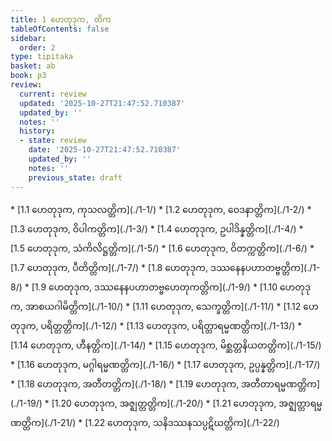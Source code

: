 ```yaml
---
title: 1 ဟေတုဒုက, တိက
tableOfContents: false
sidebar:
  order: 2
type: tipitaka
basket: ab
book: p3
review:
  current: review
  updated: '2025-10-27T21:47:52.710387'
  updated_by: ''
  notes: ''
  history:
  - state: review
    date: '2025-10-27T21:47:52.710387'
    updated_by: ''
    notes: ''
    previous_state: draft
---
```



<ReviewStatus review={frontmatter.review} showDetails={true} />

<HypothesisAnnotation frontmatter={frontmatter} />

<DynamicBreadcrumb />



<TableOfContents book="p3" section="1">
* [1.1 ဟေတုဒုက, ကုသလတ္တိက](./1-1/)
* [1.2 ဟေတုဒုက, ဝေဒနာတ္တိက](./1-2/)
* [1.3 ဟေတုဒုက, ဝိပါကတ္တိက](./1-3/)
* [1.4 ဟေတုဒုက, ဥပါဒိန္နတ္တိက](./1-4/)
* [1.5 ဟေတုဒုက, သံကိလိဋ္ဌတ္တိက](./1-5/)
* [1.6 ဟေတုဒုက, ဝိတက္ကတ္တိက](./1-6/)
* [1.7 ဟေတုဒုက, ပီတိတ္တိက](./1-7/)
* [1.8 ဟေတုဒုက, ဒဿနေနပဟာတဗ္ဗတ္တိက](./1-8/)
* [1.9 ဟေတုဒုက, ဒဿနေနပဟာတဗ္ဗဟေတုကတ္တိက](./1-9/)
* [1.10 ဟေတုဒုက, အာစယဂါမိတ္တိက](./1-10/)
* [1.11 ဟေတုဒုက, သေက္ခတ္တိက](./1-11/)
* [1.12 ဟေတုဒုက, ပရိတ္တတ္တိက](./1-12/)
* [1.13 ဟေတုဒုက, ပရိတ္တာရမ္မဏတ္တိက](./1-13/)
* [1.14 ဟေတုဒုက, ဟီနတ္တိက](./1-14/)
* [1.15 ဟေတုဒုက, မိစ္ဆတ္တနိယတတ္တိက](./1-15/)
* [1.16 ဟေတုဒုက, မဂ္ဂါရမ္မဏတ္တိက](./1-16/)
* [1.17 ဟေတုဒုက, ဥပ္ပန္နတ္တိက](./1-17/)
* [1.18 ဟေတုဒုက, အတီတတ္တိက](./1-18/)
* [1.19 ဟေတုဒုက, အတီတာရမ္မဏတ္တိက](./1-19/)
* [1.20 ဟေတုဒုက, အဇ္ဈတ္တတ္တိက](./1-20/)
* [1.21 ဟေတုဒုက, အဇ္ဈတ္တာရမ္မဏတ္တိက](./1-21/)
* [1.22 ဟေတုဒုက, သနိဒဿနသပ္ပဋိဃတ္တိက](./1-22/)
</TableOfContents>